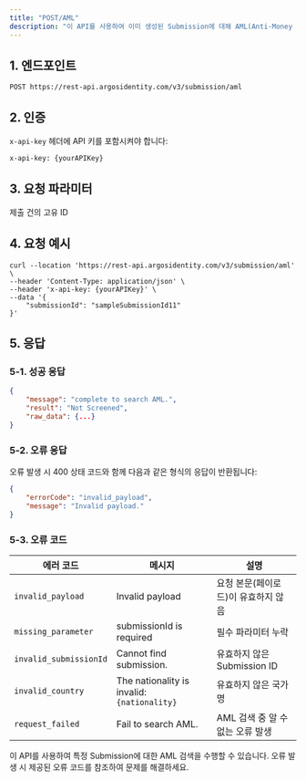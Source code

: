 ```yaml
---
title: "POST/AML"
description: "이 API를 사용하여 이미 생성된 Submission에 대해 AML(Anti-Money Laundering) 검색을 수행할 수 있습니다."
---
```


## 1. 엔드포인트

```text POST/AML
POST https://rest-api.argosidentity.com/v3/submission/aml
```

## 2. 인증

`x-api-key` 헤더에 API 키를 포함시켜야 합니다:

```text x-api-key
x-api-key: {yourAPIKey}
```

## 3. 요청 파라미터

<ResponseField name="submissionId" type="string" required="true">
  제출 건의 고유 ID
</ResponseField>

## 4. 요청 예시

```curl POST/Submission
curl --location 'https://rest-api.argosidentity.com/v3/submission/aml' \
--header 'Content-Type: application/json' \
--header 'x-api-key: {yourAPIKey}' \
--data '{
    "submissionId": "sampleSubmissionId11"
}'
```

## 5. 응답

### 5-1. 성공 응답

```json result.json
{
    "message": "complete to search AML.",
    "result": "Not Screened",
    "raw_data": {...}
}
```

### 5-2. 오류 응답

오류 발생 시 400 상태 코드와 함께 다음과 같은 형식의 응답이 반환됩니다:

```json error.json
{
    "errorCode": "invalid_payload",
    "message": "Invalid payload."
}
```

### 5-3. 오류 코드

| 에러 코드                  | 메시지                                         | 설명                    |
| ---------------------- | ------------------------------------------- | --------------------- |
| `invalid_payload`      | Invalid payload                             | 요청 본문(페이로드)이 유효하지 않음  |
| `missing_parameter`    | submissionId is required                    | 필수 파라미터 누락            |
| `invalid_submissionId` | Cannot find submission.                     | 유효하지 않은 Submission ID |
| `invalid_country`      | The nationality is invalid: `{nationality}` | 유효하지 않은 국가명           |
| `request_failed`       | Fail to search AML.                         | AML 검색 중 알 수 없는 오류 발생 |

이 API를 사용하여 특정 Submission에 대한 AML 검색을 수행할 수 있습니다. 오류 발생 시 제공된 오류 코드를 참조하여 문제를 해결하세요.
